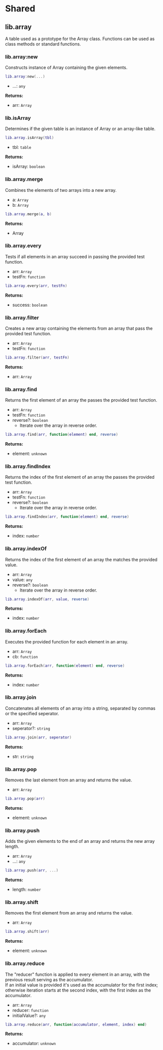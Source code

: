 # Shared

## lib.array

A table used as a prototype for the Array class. Functions can be used as class methods or standard functions.

### lib.array:new

Constructs instance of Array containing the given elements.

```lua
lib.array:new(...)
```

- ...: `any`

**Returns:**

- arr: `Array`

### lib.isArray

Determines if the given table is an instance of Array or an array-like table.

```lua
lib.array.isArray(tbl)
```

- tbl: `table`

**Returns:**

- isArray: `boolean`

### lib.array.merge

Combines the elements of two arrays into a new array.

- a: `Array`
- b: `Array`

```lua
lib.array.merge(a, b)
```

**Returns:**

- Array

### lib.array.every

Tests if all elements in an array succeed in passing the provided test function.

- arr: `Array`
- testFn: `function`

```lua
lib.array.every(arr, testFn)
```

**Returns:**

- success: `boolean`

### lib.array.filter

Creates a new array containing the elements from an array that pass the provided test function.

- arr: `Array`
- testFn: `function`

```lua
lib.array.filter(arr, testFn)
```

**Returns:**

- arr: `Array`

### lib.array.find

Returns the first element of an array the passes the provided test function.

- arr: `Array`
- testFn: `function`
- reverse?: `boolean`
  - Iterate over the array in reverse order.

```lua
lib.array.find(arr, function(element) end, reverse)
```

**Returns:**

- element: `unknown`

### lib.array.findIndex

Returns the index of the first element of an array the passes the provided test function.

- arr: `Array`
- testFn: `function`
- reverse?: `boolean`
  - Iterate over the array in reverse order.

```lua
lib.array.findIndex(arr, function(element) end, reverse)
```

**Returns:**

- index: `number`

### lib.array.indexOf

Returns the index of the first element of an array the matches the provided value.

- arr: `Array`
- value: `any`
- reverse?: `boolean`
  - Iterate over the array in reverse order.

```lua
lib.array.indexOf(arr, value, reverse)
```

**Returns:**

- index: `number`

### lib.array.forEach

Executes the provided function for each element in an array.

- arr: `Array`
- cb: `function`

```lua
lib.array.forEach(arr, function(element) end, reverse)
```

**Returns:**

- index: `number`

### lib.array.join

Concatenates all elements of an array into a string, separated by commas or the specified seperator.

- arr: `Array`
- seperator?: `string`

```lua
lib.array.join(arr, seperator)
```

**Returns:**

- str: `string`

### lib.array.pop

Removes the last element from an array and returns the value.

- arr: `Array`

```lua
lib.array.pop(arr)
```

**Returns:**

- element: `unknown`

### lib.array.push

Adds the given elements to the end of an array and returns the new array length.

- arr: `Array`
- ...: `any`

```lua
lib.array.push(arr, ...)
```

**Returns:**

- length: `number`

### lib.array.shift

Removes the first element from an array and returns the value.

- arr: `Array`

```lua
lib.array.shift(arr)
```

**Returns:**

- element: `unknown`

### lib.array.reduce

The "reducer" function is applied to every element in an array, with the previous result serving as the accumulator.  
If an initial value is provided it's used as the accumulator for the first index; otherwise iteration starts at the second index, with the first index as the accumulator.

- arr: `Array`
- reducer: `function`
- initialValue?: `any`

```lua
lib.array.reduce(arr, function(accumulator, element, index) end)
```

**Returns:**

- accumulator: `unknown`
